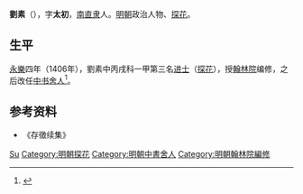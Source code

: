 {{Otheruses|other=名为刘素的其他人物|刘素}}

'''劉素'''（{{bd|？||？|catIdx=L劉}}），字'''太初'''，[[南直隶|南直隶]]人。[[明朝|明朝]]政治人物、[[探花|探花]]。

== 生平 ==
[[永乐_(明朝)|永樂]]四年（1406年），劉素中丙戌科一甲第三名[[进士|进士]]（[[探花|探花]]），授[[翰林院|翰林院]]编修，之后改任[[中书舍人|中书舍人]]<ref>{{Cite book|title=江西历代进士全传 4|last=郑翔主编；李宁宁，吴国富副主编|first=|publisher=上海古籍出版社|year=2016.07|isbn=978-7-5325-8061-3|location=上海|pages=2352}}</ref>。

== 参考资料 ==
{{reflist}}
*《存徵续集》

{{永樂四年丙戌科殿試金榜}}

{{Authority control}}
{{DEFAULTSORT:Liu劉}}
[[Category:劉姓|Su]]
[[Category:明朝探花|Category:明朝探花]]
[[Category:明朝中書舍人|Category:明朝中書舍人]]
[[Category:明朝翰林院編修|Category:明朝翰林院編修]]

{{明朝人物小作品}}